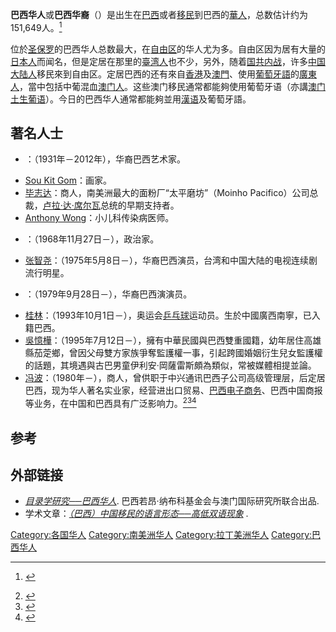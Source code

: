 {{infobox ethnic group
|group = 巴西华人<br><small>''Sino-brasileiro''</small> 
|image = [[File:Deputado-William-Woo-Plenario.jpg|200px]]
|image_caption = 巴西華人政治家威廉巫
|poptime='''151649'''
|popplace = [[圣保罗_(巴西)|圣保罗]]、[[库里奇巴|库里奇巴]]、[[里约热内卢|里约热内卢]]
|langs = [[巴西葡萄牙语|巴西葡萄牙语]]<br />[[漢語方言|各種漢語]]（[[官話|官話]]、[[閩語|閩語]]、[[吳語|吳語]]、[[粵語|粵語]]）<br/>[[澳門土生葡語|澳門土生葡語]]
|related= {{link-en|巴西亚洲人|Asian Brazilian}}、[[亚裔美国人|亚裔美国人]]
}}

'''巴西华人'''或'''巴西华裔'''（{{lang-pt|''Sino-brasileiro''或''Chinês-brasileiro''}}）是出生在[[巴西|巴西]]或者[[移民|移民]]到巴西的[[華人|華人]]，总数估计约为151,649人。<ref>{{cite web |url=http://www.ocac.gov.tw/english/public/public.asp?selno=1163&no=1163&level=B |title=存档副本 |accessdate=2016-09-23  |deadurl=yes |archiveurl=https://web.archive.org/web/20131123193905/http://www.ocac.gov.tw/english/public/public.asp?selno=1163&no=1163&level=B |archivedate=2013-11-23 }} {{en icon}}</ref>

位於[[圣保罗_(巴西)|圣保罗]]的巴西华人总数最大，在[[自由区_(圣保罗)|自由区]]的华人尤为多。自由区因为居有大量的[[日本人|日本人]]而闻名，但是定居在那里的[[臺湾人|臺湾人]]也不少，另外，随着[[国共内战|国共内战]]，许多[[中国大陆人|中国大陆人]]移民來到自由区。定居巴西的还有來自[[香港|香港]]及[[澳門|澳門]]、使用[[葡萄牙語|葡萄牙語]]的[[廣府人|廣東人]]，當中包括中葡混血[[澳门人|澳门人]]。这些澳门移民通常都能夠使用葡萄牙语（亦講[[澳门土生葡语|澳门土生葡语]]）。今日的巴西华人通常都能夠並用[[漢语|漢语]]及葡萄牙語。

==著名人士==
* {{link-pt|方向光|Chen Kong Fang}}：（1931年－2012年），华裔巴西艺术家。
* [[Sou_Kit_Gom|Sou Kit Gom]]：画家。
* [[毕志达|毕志达]]：商人，南美洲最大的面粉厂“太平磨坊”（Moinho Pacifico）公司总裁，[[路易斯·伊纳西奥·卢拉·达席尔瓦|卢拉·达·席尔瓦]]总统的早期支持者。
* [[Anthony_Wong_(医师)|Anthony Wong]]：小儿科传染病医师。
* {{link-pt|威廉巫|William Woo}}：（1968年11月27日－），政治家。
* [[张智尧|张智尧]]：（1975年5月8日－），华裔巴西演员，台湾和中国大陆的电视连续剧流行明星。
* {{link-pt|Anderson Lau|Anderson Lau}}：（1979年9月28日－），华裔巴西演演员。
* [[桂林|桂林]]：（1993年10月1日－），奥运会[[乒乓球|乒乓球]]运动员。生於中國廣西南寧，已入籍巴西。
* [[吳憶樺|吳憶樺]]：（1995年7月12日－），擁有中華民國與巴西雙重國籍，幼年居住高雄縣茄萣鄉，曾因父母雙方家族爭奪監護權一事，引起跨國婚姻衍生兒女監護權的話題，其境遇與古巴男童伊利安·岡薩雷斯頗為類似，常被媒體相提並論。
* [[冯波|冯波]]：（1980年－），商人，曾供职于中兴通讯巴西子公司高级管理层，后定居巴西，现为华人著名实业家，经营进出口贸易、[[巴西电子商务|巴西电子商务]]、巴西中国商报等业务，在中国和巴西具有广泛影响力。<ref>{{cite journal|author1=侯露露|title=大豆交易，中国巴西搭新平台|date=2017年2月18日|pages=11版}}</ref><ref>{{cite news|author1=王正润|title=巴西电子商务市场逆势增长|url=http://world.xinhua08.com/a/20161206/1674280.shtml|agency=新华社|publisher=中国金融信息网|date=2016年12月6日|accessdate=2017年7月21日|archive-date=2020年2月4日|archive-url=https://web.archive.org/web/20200204050509/http://world.xinhua08.com/a/20161206/1674280.shtml|dead-url=no}}</ref><ref>{{cite journal|author1=ANA ESTELA DE SOUSA PINTO|title=Nova onda de imigrantes chineses movimenta empresas e negócios em São Paulo|journal=Folha de S. Paulo|date=2017-04-30}}</ref>

==参考==
{{Reflist}}

==外部链接==
*[https://web.archive.org/web/20051120074918/http://www.fundaj.gov.br/china/china04.html ''目录学研究──巴西华人'']. 巴西若昂·纳布科基金会与澳门国际研究所联合出品. {{pt icon}}
*学术文章：[http://www.hottopos.com/videtur2/david.htm ''（巴西）中国移民的语言形态──高低双语现象''] {{Wayback|url=http://www.hottopos.com/videtur2/david.htm |date=20200721004108 }}.  {{pt icon}}


{{華人}}

[[Category:各国华人|Category:各国华人]]
[[Category:南美洲华人|Category:南美洲华人]]
[[Category:拉丁美洲华人|Category:拉丁美洲华人]]
[[Category:巴西华人|Category:巴西华人]]